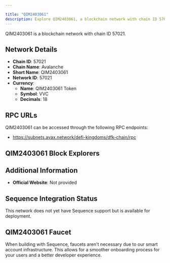 ```yaml
---

title: "QIM2403061"
description: Explore QIM2403061, a blockchain network with chain ID 57021. Learn about its native currency, QIM2403061 Token, and how to interact with the network.
---
```




QIM2403061 is a blockchain network with chain ID 57021.

## Network Details

- **Chain ID**: 57021
- **Chain Name**: Avalanche
- **Short Name**: QIM2403061
- **Network ID**: 57021
- **Currency**: 
  - **Name**: QIM2403061 Token
  - **Symbol**: VVC
  - **Decimals**: 18

## RPC URLs

QIM2403061 can be accessed through the following RPC endpoints:

- https://subnets.avax.network/defi-kingdoms/dfk-chain/rpc

## QIM2403061 Block Explorers



## Additional Information

- **Official Website**: Not provided

## Sequence Integration Status

This network does not yet have Sequence support but is available for deployment.

## QIM2403061 Faucet

When building with Sequence, faucets aren't necessary due to our smart account infrastructure. This allows for a smoother onboarding process for your users and a better developer experience.
